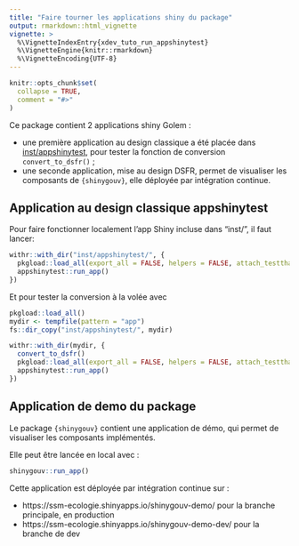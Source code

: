 ```yaml
---
title: "Faire tourner les applications shiny du package"
output: rmarkdown::html_vignette
vignette: >
  %\VignetteIndexEntry{xdev_tuto_run_appshinytest}
  %\VignetteEngine{knitr::rmarkdown}
  %\VignetteEncoding{UTF-8}
---
```


```r
knitr::opts_chunk$set(
  collapse = TRUE,
  comment = "#>"
)
```

Ce package contient 2 applications shiny Golem :  

- une première application au design classique a été placée dans [inst/appshinytest]("https://github.com/spyrales/shinygouv/tree/main/inst/appshinytest), pour tester la fonction de conversion `convert_to_dsfr()` ;  
- une seconde application, mise au design DSFR, permet de visualiser les composants de `{shinygouv}`, elle déployée par intégration continue.

## Application au design classique appshinytest
 
Pour faire fonctionner localement l'app Shiny incluse dans "inst/", il faut lancer:
```r
withr::with_dir("inst/appshinytest/", {
  pkgload::load_all(export_all = FALSE, helpers = FALSE, attach_testthat = FALSE, quiet = TRUE)
  appshinytest::run_app() 
})
```

Et pour tester la conversion à la volée avec 
```r
pkgload::load_all()
mydir <- tempfile(pattern = "app")
fs::dir_copy("inst/appshinytest/", mydir)

withr::with_dir(mydir, {
  convert_to_dsfr()
  pkgload::load_all(export_all = FALSE, helpers = FALSE, attach_testthat = FALSE, quiet = TRUE)
  appshinytest::run_app()
})

```

## Application de demo du package

Le package `{shinygouv}` contient une application de démo, qui permet de visualiser les composants implémentés.

Elle peut être lancée en local avec :

```r
shinygouv::run_app()
```



Cette application est déployée par intégration continue sur :   

- https://ssm-ecologie.shinyapps.io/shinygouv-demo/ pour la branche principale, en production  
- https://ssm-ecologie.shinyapps.io/shinygouv-demo-dev/ pour la branche de dev  

